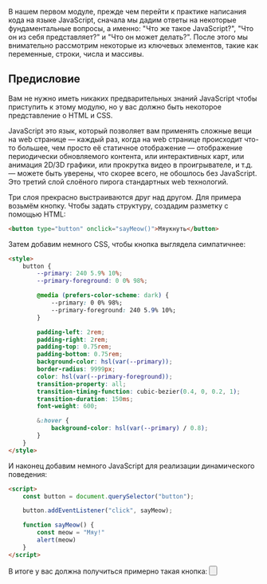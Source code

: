 
В нашем первом модуле, прежде чем перейти к практике написания кода на языке JavaScript, 
сначала мы дадим ответы на некоторые фундаментальные вопросы, а именно: "Что же такое JavaScript?", "Что он из себя представляет?" и "Что он может делать?". 
После этого мы внимательно рассмотрим некоторые из ключевых элементов, такие как переменные, строки, числа и массивы.

## Предисловие
Вам не нужно иметь никаких предварительных знаний JavaScript чтобы приступить к этому модулю, но у вас должно быть некоторое представление о HTML и CSS.

JavaScript это язык, который позволяет вам применять сложные вещи на web странице — каждый раз, когда на web странице происходит что-то большее, 
чем просто её статичное отображение — отображение периодически обновляемого контента, или интерактивных карт, или анимация 2D/3D графики, 
или прокрутка видео в проигрывателе, и т.д. — можете быть уверены, что скорее всего, не обошлось без JavaScript. 
Это третий слой слоёного пирога стандартных web технологий.

Три слоя прекрасно выстраиваются друг над другом. Для примера возьмём кнопку. Чтобы задать структуру, создадим разметку с помощью HTML:
```html
<button type="button" onclick="sayMeow()">Мяукнуть</button>
```

Затем добавим немного CSS, чтобы кнопка выглядела симпатичнее:
```html
<style>
    button {
        --primary: 240 5.9% 10%;
        --primary-foreground: 0 0% 98%;

        @media (prefers-color-scheme: dark) {
            --primary: 0 0% 98%;
            --primary-foreground: 240 5.9% 10%;
        }

        padding-left: 2rem;
        padding-right: 2rem;
        padding-top: 0.75rem;
        padding-bottom: 0.75rem;
        background-color: hsl(var(--primary));
        border-radius: 9999px;
        color: hsl(var(--primary-foreground));
        transition-property: all;
        transition-timing-function: cubic-bezier(0.4, 0, 0.2, 1);
        transition-duration: 150ms;
        font-weight: 600;

        &:hover {
            background-color: hsl(var(--primary) / 0.8);
        }
    }
</style>
```

И наконец добавим немного JavaScript для реализации динамического поведения:
```html
<script>
    const button = document.querySelector("button");

    button.addEventListener("click", sayMeow);

    function sayMeow() {
        const meow = "Мяу!"
        alert(meow)
    }
</script>
```

В итоге у вас должна получиться примерно такая кнопка: <Button />
